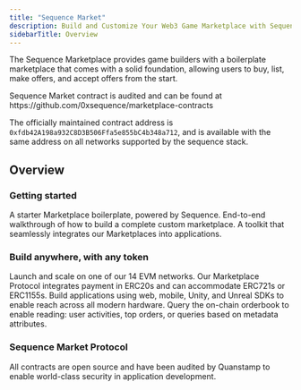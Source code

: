 ```yaml
---
title: "Sequence Market"
description: Build and Customize Your Web3 Game Marketplace with Sequence Marketplace.
sidebarTitle: Overview
---
```


The Sequence Marketplace provides game builders with a boilerplate marketplace that comes with a solid foundation, allowing users to buy, list, make offers, and accept offers from the start.

<Tip>
Sequence Market contract is audited and can be found at https://github.com/0xsequence/marketplace-contracts

The officially maintained contract address is `0xfdb42A198a932C8D3B506Ffa5e855bC4b348a712`, and is available with the same address on all networks supported by the sequence stack.
</Tip>

## Overview 

### Getting started
<CardGroup cols={2}>
  <Card title="Starter Boilerplate" icon="play" href="/solutions/marketplaces/custom-marketplace/getting-started">
    A starter Marketplace boilerplate, powered by Sequence.
  </Card>
  <Card title="End-2-End Guide" icon="book" href="/guides/custom-marketplace">
    End-to-end walkthrough of how to build a complete custom marketplace.
  </Card>
  <Card title="Marketplace SDK" icon="hammer" href="/sdk/marketplace-sdk/overview">
    A toolkit that seamlessly integrates our Marketplaces into applications.
  </Card>
</CardGroup>

### Build anywhere, with any token
<CardGroup cols={2}>
  <Card title="Network" icon="globe" href="https://status.sequence.info">
    Launch and scale on one of our 14 EVM networks.
  </Card>
  <Card title="Token Protocols" icon="wallet" href="https://github.com/0xsequence/contracts-library/tree/master/src/tokens">
    Our Marketplace Protocol integrates payment in ERC20s and can accommodate ERC721s or ERC1155s.
  </Card>
  <Card title="Cross Platform" icon="mobile" href="/solutions/monetization-overview#sequence-marketplaces">
    Build applications using web, mobile, Unity, and Unreal SDKs to enable reach across all modern hardware.
  </Card>
  <Card title="Marketplace API" icon="server" href="/api-references/marketplace/overview">
    Query the on-chain orderbook to enable reading: user activities, top orders, or queries based on metadata attributes.
  </Card>
</CardGroup>

### Sequence Market Protocol
<CardGroup cols={2}>
  <Card title="Open Source and Audited" icon="code-branch" href="https://github.com/0xsequence/contracts-library/?tab=readme-ov-file">
    All contracts are open source and have been audited by Quanstamp to enable world-class security in application development.
  </Card>
</CardGroup>